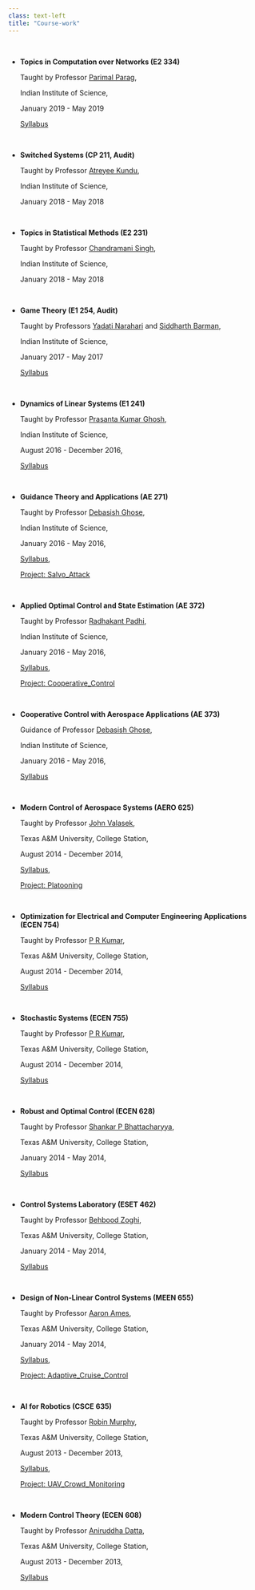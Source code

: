 ```yaml
---
class: text-left
title: "Course-work"
---
```


<br>

- **Topics in Computation over Networks (E2 334)**
    
    Taught by Professor [Parimal Parag](https://ece.iisc.ac.in/~parimal/index.html),
    
    Indian Institute of Science, 
    
    January 2019 - May 2019
    
    [Syllabus](https://ece.iisc.ac.in/~parimal/2019/statphy.html)

<br>

- **Switched Systems (CP 211, Audit)**

    Taught by Professor [Atreyee Kundu](http://www.facweb.iitkgp.ac.in/~atreyee/),
    
    Indian Institute of Science, 
    
    January 2018 - May 2018

<br>

- **Topics in Statistical Methods (E2 231)**
    
    Taught by Professor [Chandramani Singh](https://faculty.dese.iisc.ac.in/chandramani/),
    
    Indian Institute of Science, 
    
    January 2018 - May 2018

<br>

- **Game Theory (E1 254, Audit)**

    Taught by Professors [Yadati Narahari](https://gtl.csa.iisc.ac.in/hari/) and [Siddharth Barman](https://www.csa.iisc.ac.in/~barman/#publications),
    
    Indian Institute of Science, 
    
    January 2017 - May 2017
    
    [Syllabus](https://gtl.csa.iisc.ac.in/gametheory/lecture.html)

<br>

- **Dynamics of Linear Systems (E1 241)**
    
    Taught by Professor [Prasanta Kumar Ghosh](https://eecs.iisc.ac.in/people/prasanta-kumar-ghosh/),
    
    Indian Institute of Science, 
    
    August 2016 - December 2016,
    
    [Syllabus](https://ee.iisc.ac.in/~prasantg/e1241_dls_aug2016.html)

<br>

- **Guidance Theory and Applications (AE 271)**

    Taught by Professor [Debasish Ghose](https://aero.iisc.ac.in/people/debasish-ghose/),
    
    Indian Institute of Science, 
    
    January 2016 - May 2016,
    
    [Syllabus](http://aero.iisc.ac.in/academics/teaching/courses-3/), 
    
    [Project: Salvo_Attack](https://github.com/NV2019/AE_271_Salvo_Attack.git)

<br>

- **Applied Optimal Control and State Estimation (AE 372)**

    Taught by Professor [Radhakant Padhi](http://aero.iisc.ac.in/people/radhakantpadhi/),
    
    Indian Institute of Science, 
    
    January 2016 - May 2016,
    
    [Syllabus](http://aero.iisc.ac.in/academics/teaching/courses-3/), 
    
    [Project: Cooperative_Control](https://github.com/NV2019/AE_372_Cooperative_Control.git)

<br>

- **Cooperative Control with Aerospace Applications (AE 373)**

    Guidance of Professor [Debasish Ghose](https://aero.iisc.ac.in/people/debasish-ghose/),
    
    Indian Institute of Science, 
    
    January 2016 - May 2016,
    
    [Syllabus](http://aero.iisc.ac.in/academics/teaching/courses-3/)

<br>

- **Modern Control of Aerospace Systems (AERO 625)**

    Taught by Professor [John Valasek](https://vscl.tamu.edu/people/john-valasek/),
    
    Texas A&M University, College Station,
    
    August 2014 - December 2014,
    
    [Syllabus](https://vscl.tamu.edu/about-us-2/courses/), 
    
    [Project: Platooning](https://github.com/NV2019/AERO_625_Platooning.git)

<br>

- **Optimization for Electrical and Computer Engineering Applications (ECEN 754)**
    
    Taught by Professor [P R Kumar](https://engineering.tamu.edu/electrical/profiles/pkumar.html),
    
    Texas A&M University, College Station,
    
    August 2014 - December 2014,
    
    [Syllabus](https://catalog.tamu.edu/graduate/course-descriptions/ecen/)

<br>

- **Stochastic Systems (ECEN 755)**
  
    Taught by Professor [P R Kumar](https://engineering.tamu.edu/electrical/profiles/pkumar.html),
    
    Texas A&M University, College Station,
    
    August 2014 - December 2014,
    
    [Syllabus](https://catalog.tamu.edu/graduate/course-descriptions/ecen/)

<br>

- **Robust and Optimal Control (ECEN 628)**

    Taught by Professor [Shankar P Bhattacharyya](https://people.engr.tamu.edu/spb/index.html),
    
    Texas A&M University, College Station,
    
    January 2014 - May 2014,
    
    [Syllabus](https://catalog.tamu.edu/graduate/course-descriptions/ecen/)

<br>

- **Control Systems Laboratory (ESET 462)**

    Taught by Professor [Behbood Zoghi](https://zoghi.tamu.edu/about/),
    
    Texas A&M University, College Station,
    
    January 2014 - May 2014,
    
    [Syllabus](https://catalog.tamu.edu/undergraduate/course-descriptions/eset/)

<br>

- **Design of Non-Linear Control Systems (MEEN 655)**
    
    Taught by Professor [Aaron Ames](http://ames.caltech.edu/),
    
    Texas A&M University, College Station,
    
    January 2014 - May 2014,
    
    [Syllabus](https://catalog.tamu.edu/undergraduate/course-descriptions/eset/), 
    
    [Project: Adaptive_Cruise_Control](https://github.com/NV2019/MEEN_655_Adaptive_Cruise_Control.git)

<br>

- **AI for Robotics (CSCE 635)**
    
    Taught by Professor [Robin Murphy](https://people.engr.tamu.edu/robin.r.murphy/index.html),
    
    Texas A&M University, College Station,
    
    August 2013 - December 2013,
    
    [Syllabus](https://people.engr.tamu.edu/robin.r.murphy/635Spring2017syllabus.pdf),
    
    [Project: UAV_Crowd_Monitoring](https://github.com/NV2019/UAV_Crowd_Monitoring.git)  

<br>

- **Modern Control Theory (ECEN 608)**
    
    Taught by Professor [Aniruddha Datta](https://engineering.tamu.edu/electrical/profiles/adatta.html),
    
    Texas A&M University, College Station,
    
    August 2013 - December 2013,
    
    [Syllabus](https://catalog.tamu.edu/graduate/course-descriptions/ecen/)
